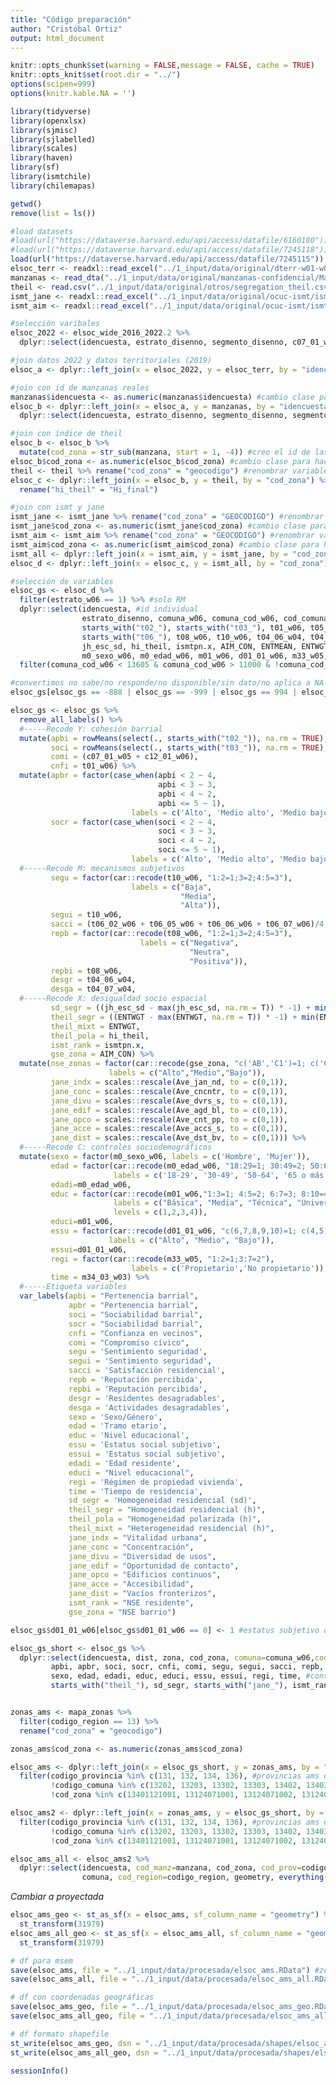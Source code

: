```yaml
---
title: "Código preparación"
author: "Cristóbal Ortiz"
output: html_document
---
```


```r
knitr::opts_chunk$set(warning = FALSE,message = FALSE, cache = TRUE)
knitr::opts_knit$set(root.dir = "../")
options(scipen=999)
options(knitr.kable.NA = '')
```

```r
library(tidyverse)
library(openxlsx)
library(sjmisc)
library(sjlabelled)
library(scales)
library(haven)
library(sf)
library(ismtchile)
library(chilemapas)
```

```r
getwd()
remove(list = ls())

#load datasets
#load(url("https://dataverse.harvard.edu/api/access/datafile/6160180")) #ola 5 2021
#load(url("https://dataverse.harvard.edu/api/access/datafile/7245118")) #long 2026-2022
load(url("https://dataverse.harvard.edu/api/access/datafile/7245115")) #wide 2016-2022
elsoc_terr <- readxl::read_excel("../1_input/data/original/dterr-w01-w04/BASE_2019_COD.xlsx")
manzanas <- read_dta("../1_input/data/original/manzanas-confidencial/Manzanas_ELSOC2019_20200707.dta") #manzanas elsoc
theil <- read.csv("../1_input/data/original/otros/segregation_theil.csv") #theil calculado por QR
ismt_jane <- readxl::read_excel("../1_input/data/original/ocuc-ismt/ismt_jane.xlsx") #ismt y jane index calculados por RT/OCUC
ismt_aim <- readxl::read_excel("../1_input/data/original/ocuc-ismt/ismt_aim.xlsx") #gse calculado por RT
```

```r
#selección varibales
elsoc_2022 <- elsoc_wide_2016_2022.2 %>% 
  dplyr::select(idencuesta, estrato_disenno, segmento_disenno, c07_01_w05, m33_w05, m34_03_w03, t04_06_w04, t04_07_w04, ends_with("_w06")) #selecciono de la ola 6 o, en su defecto, de la última ola medida

#join datos 2022 y datos territoriales (2019) 
elsoc_a <- dplyr::left_join(x = elsoc_2022, y = elsoc_terr, by = "idencuesta")

#join con id de manzanas reales
manzanas$idencuesta <- as.numeric(manzanas$idencuesta) #cambio clase para hacer el siguiente join
elsoc_b <- dplyr::left_join(x = elsoc_a, y = manzanas, by = "idencuesta") %>% 
  dplyr::select(idencuesta, estrato_disenno, segmento_disenno, segmento, manzana, cod_comuna, dist, zona, everything()) #reordeno variables vía select

#join con índice de theil
elsoc_b <- elsoc_b %>% 
  mutate(cod_zona = str_sub(manzana, start = 1, -4)) #creo el id de las zonas censales a partir de las manzanas
elsoc_b$cod_zona <- as.numeric(elsoc_b$cod_zona) #cambio clase para hacer el siguiente join
theil <- theil %>% rename("cod_zona" = "geocodigo") #renombrar variable para posterior join
elsoc_c <- dplyr::left_join(x = elsoc_b, y = theil, by = "cod_zona") %>% 
  rename("hi_theil" = "Hi_final")

#join con ismt y jane
ismt_jane <- ismt_jane %>% rename("cod_zona" = "GEOCODIGO") #renombrar variable para posterior join
ismt_jane$cod_zona <- as.numeric(ismt_jane$cod_zona) #cambio clase para hacer el siguiente join
ismt_aim <- ismt_aim %>% rename("cod_zona" = "GEOCODIGO") #renombrar variable para posterior join
ismt_aim$cod_zona <- as.numeric(ismt_aim$cod_zona) #cambio clase para hacer el siguiente join
ismt_all <- dplyr::left_join(x = ismt_aim, y = ismt_jane, by = "cod_zona")
elsoc_d <- dplyr::left_join(x = elsoc_c, y = ismt_all, by = "cod_zona")
```

```r
#selección de variables
elsoc_gs <- elsoc_d %>% 
  filter(estrato_w06 == 1) %>% #solo RM
  dplyr::select(idencuesta, #id individual
                estrato_disenno, comuna_w06, comuna_cod_w06, cod_comuna, dist, zona, cod_zona, segmento_disenno, segmento, manzana,  #id geográficos
                starts_with("t02_"), starts_with("t03_"), t01_w06, t05_w06, c12_01_w06, c07_01_w05, # cohesión barrial
                starts_with("t06_"), t08_w06, t10_w06, t04_06_w04, t04_07_w04, # mecanismos subjetivos 
                jh_esc_sd, hi_theil, ismtpn.x, AIM_CON, ENTMEAN, ENTWGT, starts_with("Ave_"), #desigualdad socioespacial
                m0_sexo_w06, m0_edad_w06, m01_w06, d01_01_w06, m33_w05, m34_03_w03) %>% #controles 
  filter(comuna_cod_w06 < 13605 & comuna_cod_w06 > 11000 & !comuna_cod_w06 %in% c(13602, 13603)) #dejar sólo casos que no se han ido de comunas del gran santiago en la medición de la ola 6

#convertimos no sabe/no responde/no disponible/sin dato/no aplica a NA
elsoc_gs[elsoc_gs == -888 | elsoc_gs == -999 | elsoc_gs == 994 | elsoc_gs == 995 | elsoc_gs == 996 | elsoc_gs == -666 | elsoc_gs == -777] <- NA
```

```r
elsoc_gs <- elsoc_gs %>% 
  remove_all_labels() %>%
  #-----Recode Y: cohesión barrial
  mutate(apbi = rowMeans(select(., starts_with("t02_")), na.rm = TRUE),
         soci = rowMeans(select(., starts_with("t03_")), na.rm = TRUE),
         comi = (c07_01_w05 + c12_01_w06),
         cnfi = t01_w06) %>% 
  mutate(apbr = factor(case_when(apbi < 2 ~ 4, 
                                 apbi < 3 ~ 3,
                                 apbi < 4 ~ 2, 
                                 apbi <= 5 ~ 1),
                           labels = c('Alto', 'Medio alto', 'Medio bajo', 'Bajo')),
         socr = factor(case_when(soci < 2 ~ 4, 
                                 soci < 3 ~ 3,
                                 soci < 4 ~ 2, 
                                 soci <= 5 ~ 1),
                           labels = c('Alto', 'Medio alto', 'Medio bajo', 'Bajo')),
  #-----Recode M: mecanismos subjetivos 
         segu = factor(car::recode(t10_w06, "1:2=1;3=2;4:5=3"),
                           labels = c("Baja",
                                      "Media",
                                      "Alta")),
         segui = t10_w06,
         sacci = (t06_02_w06 + t06_05_w06 + t06_06_w06 + t06_07_w06)/4,
         repb = factor(car::recode(t08_w06, "1:2=1;3=2;4:5=3"),
                             labels = c("Negativa",
                                        "Neutra", 
                                        "Positiva")),
         repbi = t08_w06,
         desgr = t04_06_w04,
         desga = t04_07_w04,
  #-----Recode X: desigualdad socio espacial
         sd_segr = ((jh_esc_sd - max(jh_esc_sd, na.rm = T)) * -1) + min(jh_esc_sd, na.rm = T), #invierto para que mida homogeneidad (sd)
         theil_segr = ((ENTWGT - max(ENTWGT, na.rm = T)) * -1) + min(ENTWGT, na.rm = T), #invierto para que mida homogeneidad (theil)
         theil_mixt = ENTWGT,
         theil_pola = hi_theil, 
         ismt_rank = ismtpn.x,
         gse_zona = AIM_CON) %>% 
  mutate(nse_zonas = factor(car::recode(gse_zona, "c('AB','C1')=1; c('C2','C3')=2; c('D','E')=3"),
                      labels = c("Alto","Medio","Bajo")),
         jane_indx = scales::rescale(Ave_jan_nd, to = c(0,1)),
         jane_conc = scales::rescale(Ave_cncntr, to = c(0,1)),
         jane_divu = scales::rescale(Ave_dvrs_s, to = c(0,1)),
         jane_edif = scales::rescale(Ave_agd_bl, to = c(0,1)),
         jane_opco = scales::rescale(Ave_cnt_pp, to = c(0,1)),
         jane_acce = scales::rescale(Ave_accs_s, to = c(0,1)),
         jane_dist = scales::rescale(Ave_dst_bv, to = c(0,1))) %>% 
  #-----Recode C: controles sociodemográficos
  mutate(sexo = factor(m0_sexo_w06, labels = c('Hombre', 'Mujer')),
         edad = factor(car::recode(m0_edad_w06, "18:29=1; 30:49=2; 50:64=3; 65:150=4"),
                       labels = c('18-29', '30-49', '50-64', '65 o más')),
         edadi=m0_edad_w06,
         educ = factor(car::recode(m01_w06,"1:3=1; 4:5=2; 6:7=3; 8:10=4"),
                       labels = c("Básica", "Media", "Técnica", "Universitaria"),
                       levels = c(1,2,3,4)),
         educi=m01_w06,
         essu = factor(car::recode(d01_01_w06, "c(6,7,8,9,10)=1; c(4,5)=2; c(0,1,2,3)=3"),
                      labels = c("Alto", "Medio", "Bajo")),
         essui=d01_01_w06,
         regi = factor(car::recode(m33_w05, "1:2=1;3:7=2"),
                           labels = c('Propietario','No propietario')),
         time = m34_03_w03) %>% 
  #-----Etiqueta variables
  var_labels(apbi = "Pertenencia barrial",
             apbr = "Pertenencia barrial",
             soci = "Sociabilidad barrial",
             socr = "Sociabilidad barrial",
             cnfi = "Confianza en vecinos",
             comi = "Compromiso cívico",
             segu = 'Sentimiento seguridad',
             segui = 'Sentimiento seguridad',
             sacci = 'Satisfacción residencial',
             repb = 'Reputación percibida',
             repbi = 'Reputación percibida',
             desgr = 'Residentes desagradables',
             desga = 'Actividades desagradables',
             sexo = 'Sexo/Género',
             edad = 'Tramo etario',
             educ = 'Nivel educacional',
             essu = 'Estatus social subjetivo',
             essui = 'Estatus social subjetivo',
             edadi = 'Edad residente',
             educi = "Nivel educacional",
             regi = 'Régimen de propiedad vivienda',
             time = 'Tiempo de residencia',
             sd_segr = 'Homogeneidad residencial (sd)',
             theil_segr = "Homogeneidad residencial (h)",
             theil_pola = "Homogeneidad polarizada (h)",
             theil_mixt = "Heterogeneidad residencial (h)",
             jane_indx = "Vitalidad urbana",
             jane_conc = "Concentración",
             jane_divu = "Diversidad de usos",
             jane_edif = "Oportunidad de contacto",
             jane_opco = "Edificios continuos",
             jane_acce = "Accesibilidad",
             jane_dist = "Vacíos fronterizos",
             ismt_rank = "NSE residente",
             gse_zona = "NSE barrio")

elsoc_gs$d01_01_w06[elsoc_gs$d01_01_w06 == 0] <- 1 #estatus subjetivo de 1 a 10 (no de 0 a 10)
```

```r
elsoc_gs_short <- elsoc_gs %>% 
  dplyr::select(idencuesta, dist, zona, cod_zona, comuna=comuna_w06,cod_comuna=comuna_cod_w06, manzana, #ids
         apbi, apbr, soci, socr, cnfi, comi, segu, segui, sacci, repb, repbi, desgr, desga, #cohesión y mecanismos
         sexo, edad, edadi, educ, educi, essu, essui, regi, time, #controles
         starts_with("theil_"), sd_segr, starts_with("jane_"), ismt_rank, gse_zona)   #desigualdad


zonas_ams <- mapa_zonas %>% 
  filter(codigo_region == 13) %>% 
  rename("cod_zona" = "geocodigo")

zonas_ams$cod_zona <- as.numeric(zonas_ams$cod_zona)

elsoc_ams <- dplyr::left_join(x = elsoc_gs_short, y = zonas_ams, by = "cod_zona") %>% #sólo zonas con datos elsoc
  filter(codigo_provincia %in% c(131, 132, 134, 136), #provincias ams excepto chacabuco
         !codigo_comuna %in% c(13202, 13203, 13302, 13303, 13402, 13403, 13404, 13601, 13602, 13603, 13605), #quitar comunas fuera del ams
         !cod_zona %in% c(13401121001, 13124071001, 13124071002, 13124071004, 13124071005, 13124081001, 13124071003, 13119131001)) #quitar zonas fuera de la mancha urbana

elsoc_ams2 <- dplyr::left_join(x = zonas_ams, y = elsoc_gs_short, by = "cod_zona") %>% #todas las zonas del ams
  filter(codigo_provincia %in% c(131, 132, 134, 136), #provincias ams excepto chacabuco
         !codigo_comuna %in% c(13202, 13203, 13302, 13303, 13402, 13403, 13404, 13601, 13602, 13603, 13605), #quitar comunas fuera del ams
         !cod_zona %in% c(13401121001, 13124071001, 13124071002, 13124071004, 13124071005, 13124081001, 13124071003, 13119131001)) #quitar zonas fuera de la mancha urbana

elsoc_ams_all <- elsoc_ams2 %>% 
  dplyr::select(idencuesta, cod_manz=manzana, cod_zona, cod_prov=codigo_provincia, cod_comuna, 
                comuna, cod_region=codigo_region, geometry, everything())
```

*Cambiar a proyectada*
```r
elsoc_ams_geo <- st_as_sf(x = elsoc_ams, sf_column_name = "geometry") %>% 
  st_transform(31979)
elsoc_ams_all_geo <- st_as_sf(x = elsoc_ams_all, sf_column_name = "geometry") %>% 
  st_transform(31979)
```


```r
# df para msem 
save(elsoc_ams, file = "../1_input/data/procesada/elsoc_ams.RData") #zonas elsoc
save(elsoc_ams_all, file = "../1_input/data/procesada/elsoc_ams_all.RData") #zonas ams

# df con coordenadas geográficas
save(elsoc_ams_geo, file = "../1_input/data/procesada/elsoc_ams_geo.RData") #zonas elsoc
save(elsoc_ams_all_geo, file = "../1_input/data/procesada/elsoc_ams_all_geo.RData") #zonas ams

# df formato shapefile 
st_write(elsoc_ams_geo, dsn = "../1_input/data/procesada/shapes/elsoc_ams_geo.shp", delete_layer = TRUE) #zonas elsoc
st_write(elsoc_ams_all_geo, dsn = "../1_input/data/procesada/shapes/elsoc_ams_all_geo.shp", delete_layer = TRUE) #zonas ams
```

```r
sessionInfo()
```

